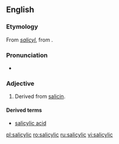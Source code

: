 ==English==

===Etymology===
From ''[[salicyl]]'', from {{etyl|la|en}} {{term|salix||willow tree|lang=la}}.

===Pronunciation===
* {{IPA|/sælɪˈsɪlɪk/}}

===Adjective===
{{en-adj}}

# Derived from [[salicin]].

====Derived terms====
* [[salicylic acid]]

[[pl:salicylic]]
[[ro:salicylic]]
[[ru:salicylic]]
[[vi:salicylic]]